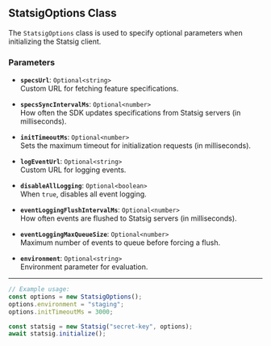 ## StatsigOptions Class

The `StatsigOptions` class is used to specify optional parameters when initializing the Statsig client.

### Parameters

- **`specsUrl`**: `Optional<string>`  
  Custom URL for fetching feature specifications.

- **`specsSyncIntervalMs`**: `Optional<number>`  
  How often the SDK updates specifications from Statsig servers (in milliseconds).

- **`initTimeoutMs`**: `Optional<number>`  
  Sets the maximum timeout for initialization requests (in milliseconds).

- **`logEventUrl`**: `Optional<string>`  
  Custom URL for logging events.

- **`disableAllLogging`**: `Optional<boolean>`  
  When `true`, disables all event logging.

- **`eventLoggingFlushIntervalMs`**: `Optional<number>`  
  How often events are flushed to Statsig servers (in milliseconds).

- **`eventLoggingMaxQueueSize`**: `Optional<number>`  
  Maximum number of events to queue before forcing a flush.

- **`environment`**: `Optional<string>`  
  Environment parameter for evaluation.

---

```typescript
// Example usage:
const options = new StatsigOptions();
options.environment = "staging";
options.initTimeoutMs = 3000;

const statsig = new Statsig("secret-key", options);
await statsig.initialize();
```
